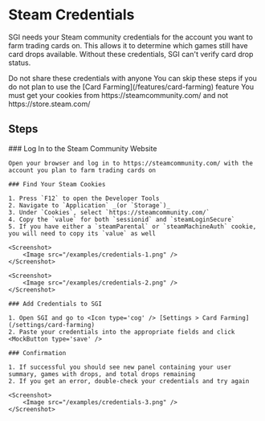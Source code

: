 


# Steam Credentials

SGI needs your Steam community credentials for the account you want to farm trading cards on. This allows it to determine which games still have card drops available. Without these credentials, SGI can't verify card drop status.

<Callout type='error'>
    Do not share these credentials with anyone
</Callout>

<Callout type="info">
    You can skip these steps if you do not plan to use the [Card Farming](/features/card-farming) feature
</Callout>

<Callout type="info">
    You must get your cookies from https://steamcommunity.com/ and not https://store.steam.com/
</Callout>

## Steps

<Steps>
    ### Log In to the Steam Community Website
    
    Open your browser and log in to https://steamcommunity.com/ with the account you plan to farm trading cards on
    
    ### Find Your Steam Cookies
    
    1. Press `F12` to open the Developer Tools
    2. Navigate to `Application` _(or `Storage`)_
    3. Under `Cookies`, select `https://steamcommunity.com/`
    4. Copy the `value` for both `sessionid` and `steamLoginSecure`
    5. If you have either a `steamParental` or `steamMachineAuth` cookie, you will need to copy its `value` as well

    <Screenshot>
        <Image src="/examples/credentials-1.png" />
    </Screenshot>

    <Screenshot>
        <Image src="/examples/credentials-2.png" />
    </Screenshot>

    ### Add Credentials to SGI

    1. Open SGI and go to <Icon type='cog' /> [Settings > Card Farming](/settings/card-farming)
    2. Paste your credentials into the appropriate fields and click <MockButton type='save' />

    ### Confirmation

    1. If successful you should see new panel containing your user summary, games with drops, and total drops remaining
    2. If you get an error, double-check your credentials and try again

    <Screenshot>
        <Image src="/examples/credentials-3.png" />
    </Screenshot>
</Steps>
